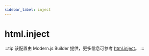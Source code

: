 ```yaml
---
sidebar_label: inject
---
```


# html.inject

:::tip
该配置由 Modern.js Builder 提供，更多信息可参考 [html.inject](https://modernjs.dev/builder/api/config-html.html#htmlinject)。
:::


<Main />
